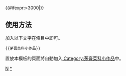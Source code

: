 {{asbox
| image     = Drosera rotundifolia leaf1.jpg
| pix       = 40
| subject   = [[茅膏菜科]] 
| qualifier = 
| category  = 茅膏菜科小作品
| tempsort  =  
| name      = Template:茅膏菜科小作品
}}
<includeonly>[[Category:茅膏菜科小作品|{{PAGENAME}}]]{{#ifexpr:{{PAGESIZE:{{FULLPAGENAME}}|R}}>3000|[[Category:字数已超过3000字节的小作品|{{PAGENAME}}]]}}</includeonly><noinclude>
==使用方法==
加入以下文字在條目中即可。
<pre>{{茅膏菜科小作品}}</pre>

置放本模板的頁面將自動加入[[:Category:茅膏菜科小作品]]中。

[[Category:植物小作品模板|N]]
[[Category:茅膏菜科小作品|*]]
</noinclude>